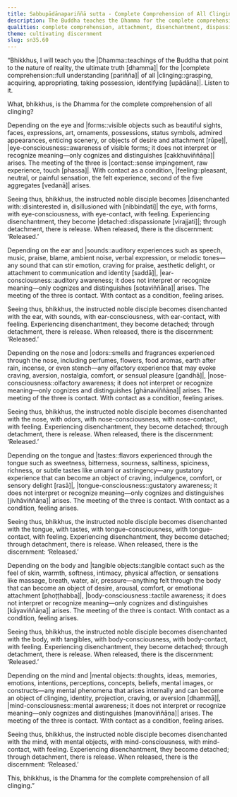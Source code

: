 ```yaml
---
title: Sabbupādānapariññā sutta - Complete Comprehension of All Clinging
description: The Buddha teaches the Dhamma for the complete comprehension of all clinging through seeing the dependent co-arising of feeling through the six sense bases.
qualities: complete comprehension, attachment, disenchantment, dispassion
theme: cultivating discernment
slug: sn35.60
---
```


“Bhikkhus, I will teach you the |Dhamma::teachings of the Buddha that point to the nature of reality, the ultimate truth [dhamma]| for the |complete comprehension::full understanding [pariñña]| of all |clinging::grasping, acquiring, appropriating, taking possession, identifying [upādāna]|. Listen to it.

What, bhikkhus, is the Dhamma for the complete comprehension of all clinging?

Depending on the eye and |forms::visible objects such as beautiful sights, faces, expressions, art, ornaments, possessions, status symbols, admired appearances, enticing scenery, or objects of desire and attachment [rūpe]|, |eye-consciousness::awareness of visible forms; it does not interpret or recognize meaning—only cognizes and distinguishes [cakkhuviññāṇa]| arises. The meeting of the three is |contact::sense impingement, raw experience, touch [phassa]|. With contact as a condition, |feeling::pleasant, neutral, or painful sensation, the felt experience, second of the five aggregates [vedanā]| arises.

Seeing thus, bhikkhus, the instructed noble disciple becomes |disenchanted with::disinterested in, disillusioned with [nibbindati]| the eye, with forms, with eye-consciousness, with eye-contact, with feeling. Experiencing disenchantment, they become |detached::dispassionate [virajjati]|; through detachment, there is release. When released, there is the discernment: ‘Released.’

Depending on the ear and |sounds::auditory experiences such as speech, music, praise, blame, ambient noise, verbal expression, or melodic tones—any sound that can stir emotion, craving for praise, aesthetic delight, or attachment to communication and identity [saddā]|, |ear-consciousness::auditory awareness; it does not interpret or recognize meaning—only cognizes and distinguishes [sotaviññāṇa]| arises. The meeting of the three is contact. With contact as a condition, feeling arises.

Seeing thus, bhikkhus, the instructed noble disciple becomes disenchanted with the ear, with sounds, with ear-consciousness, with ear-contact, with feeling. Experiencing disenchantment, they become detached; through detachment, there is release. When released, there is the discernment: ‘Released.’

Depending on the nose and |odors::smells and fragrances experienced through the nose, including perfumes, flowers, food aromas, earth after rain, incense, or even stench—any olfactory experience that may evoke craving, aversion, nostalgia, comfort, or sensual pleasure [gandhā]|, |nose-consciousness::olfactory awareness; it does not interpret or recognize meaning—only cognizes and distinguishes [ghānaviññāṇa]| arises. The meeting of the three is contact. With contact as a condition, feeling arises.

Seeing thus, bhikkhus, the instructed noble disciple becomes disenchanted with the nose, with odors, with nose-consciousness, with nose-contact, with feeling. Experiencing disenchantment, they become detached; through detachment, there is release. When released, there is the discernment: ‘Released.’

Depending on the tongue and |tastes::flavors experienced through the tongue such as sweetness, bitterness, sourness, saltiness, spiciness, richness, or subtle tastes like umami or astringency—any gustatory experience that can become an object of craving, indulgence, comfort, or sensory delight [rasā]|, |tongue-consciousness::gustatory awareness; it does not interpret or recognize meaning—only cognizes and distinguishes [jivhāviññāṇa]| arises. The meeting of the three is contact. With contact as a condition, feeling arises.

Seeing thus, bhikkhus, the instructed noble disciple becomes disenchanted with the tongue, with tastes, with tongue-consciousness, with tongue-contact, with feeling. Experiencing disenchantment, they become detached; through detachment, there is release. When released, there is the discernment: ‘Released.’

Depending on the body and |tangible objects::tangible contact such as the feel of skin, warmth, softness, intimacy, physical affection, or sensations like massage, breath, water, air, pressure—anything felt through the body that can become an object of desire, arousal, comfort, or emotional attachment [phoṭṭhabba]|, |body-consciousness::tactile awareness; it does not interpret or recognize meaning—only cognizes and distinguishes [kāyaviññāṇa]| arises. The meeting of the three is contact. With contact as a condition, feeling arises.

Seeing thus, bhikkhus, the instructed noble disciple becomes disenchanted with the body, with tangibles, with body-consciousness, with body-contact, with feeling. Experiencing disenchantment, they become detached; through detachment, there is release. When released, there is the discernment: ‘Released.’

Depending on the mind and |mental objects::thoughts, ideas, memories, emotions, intentions, perceptions, concepts, beliefs, mental images, or constructs—any mental phenomena that arises internally and can become an object of clinging, identity, projection, craving, or aversion [dhammā]|, |mind-consciousness::mental awareness; it does not interpret or recognize meaning—only cognizes and distinguishes [manoviññāṇa]| arises. The meeting of the three is contact. With contact as a condition, feeling arises.

Seeing thus, bhikkhus, the instructed noble disciple becomes disenchanted with the mind, with mental objects, with mind-consciousness, with mind-contact, with feeling. Experiencing disenchantment, they become detached; through detachment, there is release. When released, there is the discernment: ‘Released.’

This, bhikkhus, is the Dhamma for the complete comprehension of all clinging.”